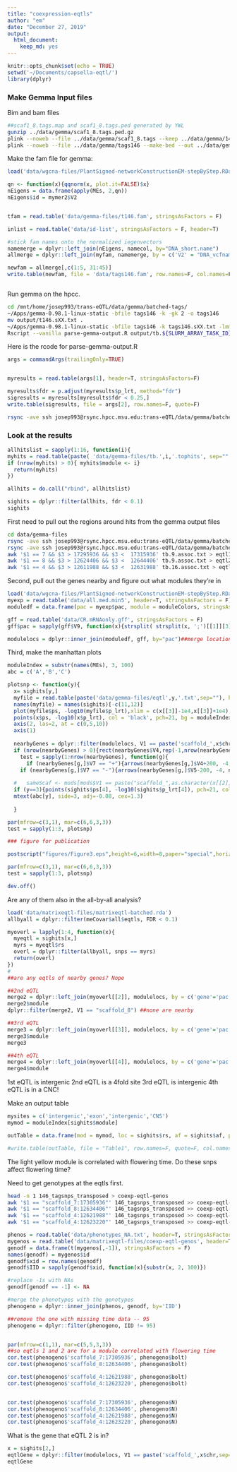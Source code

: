 ```yaml
---
title: "coexpression-eqtls"
author: "em"
date: "December 27, 2019"
output:
  html_document:
    keep_md: yes
---
```


```r
knitr::opts_chunk$set(echo = TRUE)
setwd('~/Documents/capsella-eqtl/')
library(dplyr)

```

### Make Gemma Input files

Bim and bam files
```bash
##scaf1_8.tags.map and scaf1_8.tags.ped generated by YWL
gunzip ../data/gemma/scaf1_8.tags.ped.gz
plink --noweb --file ../data/gemma/scaf1_8.tags --keep ../data/gemma/146_DNA_names_forplink --recode --out ../data/gemma/tags146 
plink --noweb --file ../data/gemma/tags146 --make-bed --out ../data/gemma/tags146 

```


Make the fam file for gemma:
```r
load('data/wgcna-files/PlantSigned-networkConstructionEM-stepByStep.RData')

qn <- function(x){qqnorm(x, plot.it=FALSE)$x}
nEigens = data.frame(apply(MEs, 2,qn))
nEigens$id = mymer2$V2


tfam = read.table('data/gemma-files/t146.fam', stringsAsFactors = F)

inlist = read.table('data/id-list', stringsAsFactors = F, header=T)

#stick fam names onto the normalized iegenvectors
namemerge = dplyr::left_join(nEigens, namecol, by="DNA_short.name")
allmerge = dplyr::left_join(myfam, namemerge, by = c('V2' = "DNA_vcfname"))

newfam = allmerge[,c(1:5, 31:45)]
write.table(newfam, file = 'data/tags146.fam', row.names=F, col.names=F, quote=F)



```

Run gemma on the hpcc.
```bash

cd /mnt/home/josep993/trans-eQTL/data/gemma/batched-tags/
~/Apps/gemma-0.98.1-linux-static -bfile tags146 -k -gk 2 -o tags146
mv output/t146.sXX.txt .
~/Apps/gemma-0.98.1-linux-static -bfile tags146 -k tags146.sXX.txt -lmm 2 -n $SLURM_ARRAY_TASK_ID -maf 0.05 -o tb.$SLURM_ARRAY_TASK_ID
Rscript --vanilla parse-gemma-output.R output/tb.${SLURM_ARRAY_TASK_ID}.assoc.txt tb.${SLURM_ARRAY_TASK_ID}.tophits
```


Here is the rcode for parse-gemma-output.R
```r
args = commandArgs(trailingOnly=TRUE)


myresults = read.table(args[1], header=T, stringsAsFactors=F)

myresults$fdr = p.adjust(myresults$p_lrt, method="fdr")
sigresults = myresults[myresults$fdr < 0.25,]
write.table(sigresults, file = args[2], row.names=F, quote=F)
```

```bash
rsync -ave ssh josep993@rsync.hpcc.msu.edu:trans-eQTL/data/gemma/batched-tags/*tophits data/gemma-files/

```

### Look at the results
```r


allhitslist = sapply(1:16, function(i){
myhits = read.table(paste( 'data/gemma-files/tb.',i,'.tophits', sep=""   ), stringsAsFactors=F, header=T)  
if (nrow(myhits) > 0){ myhits$module <- i}
  return(myhits)
})

allhits = do.call("rbind", allhitslist)

sighits = dplyr::filter(allhits, fdr < 0.1)
sighits
```



First need to pull out the regions around hits from the gemma output files
```bash
cd data/gemma-files
rsync -ave ssh josep993@rsync.hpcc.msu.edu:trans-eQTL/data/gemma/batched-new/output/tb.9.assoc.txt .
rsync -ave ssh josep993@rsync.hpcc.msu.edu:trans-eQTL/data/gemma/batched-new/output/tb.16.assoc.txt .
awk '$1 == 7 && $3 > 17295936 && $3 <  17315936' tb.9.assoc.txt > eqtl1.txt
awk '$1 == 8 && $3 > 12624406 && $3 <  12644406' tb.9.assoc.txt > eqtl2.txt
awk '$1 == 4 && $3 > 12611988 && $3 <  12631988' tb.16.assoc.txt > eqtl3.txt
```

Second, pull out the genes nearby and figure out what modules they're in
```r
load('data/wgcna-files/PlantSigned-networkConstructionEM-stepByStep.RData')
myexp = read.table('data/all.med.min5', header=T, stringsAsFactors = F)
moduledf = data.frame(pac = myexp$pac, module = moduleColors, stringsAsFactors = F)

gff = read.table('data/CR.mRNAonly.gff', stringsAsFactors = F)
gff$pac = sapply(gff$V9, function(x){strsplit( strsplit(x, ';')[[1]][3], '=')[[1]][2]}) ##read in the gff with gene locations

modulelocs = dplyr::inner_join(moduledf, gff, by="pac")##merge locations with modules
```

Third, make the manhattan plots
```r
moduleIndex = substr(names(MEs), 3, 100)
abc = c('A','B','C')

plotsnp <- function(y){
  x= sighits[y,]
  myfile = read.table(paste('data/gemma-files/eqtl',y,'.txt',sep=""), header=F, stringsAsFactors=F)
  names(myfile) = names(sighits)[-c(11,12)]
  plot(myfile$ps, -log10(myfile$p_lrt),xlim = c(x[[3]]-1e4,x[[3]]+1e4), ylim = c(-5, 10),col = 'darkgray', cex=1.5, xlab=paste('Scaffold ',as.character(x$chr), sep=""), bty="n", yaxt="n", xaxt="n", ylab = "-log10(p)")
  points(x$ps, -log10(x$p_lrt), col = 'black', pch=21, bg = moduleIndex[x$module], cex=2, lwd=2)
  axis(2, las=2, at = c(0,5,10))
  axis(1)
  
  nearbyGenes = dplyr::filter(modulelocs, V1 == paste('scaffold_',x$chr,sep=""), V4 > x[[3]]-3e4, V5 < x[[3]]+3e4)
  if (nrow(nearbyGenes) > 0){rect(nearbyGenes$V4,rep(-1,nrow(nearbyGenes)),nearbyGenes$V5,rep(-3,nrow(nearbyGenes)),col=nearbyGenes$module, border='black')
    test = sapply(1:nrow(nearbyGenes), function(g){
      if (nearbyGenes[g,]$V7 == "+"){arrows(nearbyGenes[g,]$V4+200, -4, nearbyGenes[g,]$V5, -4, angle=20, length = 0.07, lwd=1.5)}
    if (nearbyGenes[g,]$V7 == "-"){arrows(nearbyGenes[g,]$V5-200, -4, nearbyGenes[g,]$V4, -4, angle=20, length = 0.07, lwd=1.5)}})}
  
  #   sameScaf <- mods[mods$V1 == paste("scaffold_",as.character(x[[2]]),sep=""),]
  if (y==3){points(sighits$ps[4], -log10(sighits$p_lrt[4]), pch=21, col = 'black',bg = moduleIndex[x$module], cex=2, lwd=2)}
  mtext(abc[y], side=3, adj=-0.08, cex=1.3)
  
  }

par(mfrow=c(3,1), mar=c(6,6,3,3))
test = sapply(1:3, plotsnp)
```


```r
### figure for publication

postscript("figures/Figure3.eps",height=6,width=8,paper="special",horizontal=FALSE,colormodel="cymk")

par(mfrow=c(3,1), mar=c(6,6,3,3))
test = sapply(1:3, plotsnp)

dev.off()

```



Are any of them also in the all-by-all analysis?
```r
load('data/matrixeqtl-files/matrixeqtl-batched.rda')
allbyall = dplyr::filter(meCovar$all$eqtls, FDR < 0.1)

myoverl = lapply(1:4, function(x){
  myeqtl = sighits[x,]
  myrs = myeqtl$rs
  overl = dplyr::filter(allbyall, snps == myrs)
  return(overl)
})
# 
##are any eqtls of nearby genes? Nope

##2nd eQTL
merge2 = dplyr::left_join(myoverl[[2]], modulelocs, by = c('gene'='pac')) ##look at all the genes associated with the 2nd eqtl
merge2$module
dplyr::filter(merge2, V1 == "scaffold_8") ##none are nearby

##3rd eQTL
merge3 = dplyr::left_join(myoverl[[3]], modulelocs, by = c('gene'='pac')) ##look at all the genes associated with the 2nd eqtl
merge3$module
merge3

##4th eQTL
merge4 = dplyr::left_join(myoverl[[4]], modulelocs, by = c('gene'='pac')) ##look at all the genes associated with the 2nd eqtl
merge4$module

```

1st eQTL is intergenic
2nd eQTL is a 4fold site
3rd eQTL is intergenic
4th eQTL is in a CNC!

Make an output table
```r
mysites = c('intergenic','exon','intergenic','CNS')
mymod = moduleIndex[sighits$module]

outTable = data.frame(mod = mymod, loc = sighits$rs, af = sighits$af, p = sighits$p_lrt, fdr = sighits$fdr, sitetype = mysites, stringsAsFactors=F)

#write.table(outTable, file = "Table1", row.names=F, quote=F, col.names=T)

```

The light yellow module is correlated with flowering time. Do these snps affect flowering time?

Need to get genotypes at the eqtls first.
```bash
head -n 1 146_tagsnps_transposed > coexp-eqtl-genos
awk '$1 == "scaffold_7:17305936"' 146_tagsnps_transposed >> coexp-eqtl-genos
awk '$1 == "scaffold_8:12634406"' 146_tagsnps_transposed >> coexp-eqtl-genos
awk '$1 == "scaffold_4:12621988"' 146_tagsnps_transposed >> coexp-eqtl-genos
awk '$1 == "scaffold_4:12623220"' 146_tagsnps_transposed >> coexp-eqtl-genos
```

```r
phenos = read.table('data/phenotypes_NA.txt', header=T, stringsAsFactors = F)
mygenos = read.table('data/matrixeqtl-files/coexp-eqtl-genos', header=T, stringsAsFactors=F)
genodf = data.frame(t(mygenos[,-1]), stringsAsFactors = F)
names(genodf) = mygenos$id
genodf$xid = row.names(genodf)
genodf$IID = sapply(genodf$xid, function(x){substr(x, 2, 100)})

#replace -1s with NAs
genodf[genodf == -1] <- NA

#merge the phenotypes with the genotypes
phenogeno = dplyr::inner_join(phenos, genodf, by='IID')

##remove the one with missing time data -- 95
phenogeno = dplyr::filter(phenogeno, IID != 95)


par(mfrow=c(1,1), mar=c(5,5,3,3))
##so eqtls 1 and 2 are for a module correlated with flowering time
cor.test(phenogeno$'scaffold_7:17305936', phenogeno$bolt)
cor.test(phenogeno$'scaffold_8:12634406', phenogeno$bolt)

cor.test(phenogeno$'scaffold_4:12621988', phenogeno$bolt)
cor.test(phenogeno$'scaffold_4:12623220', phenogeno$bolt)


cor.test(phenogeno$'scaffold_7:17305936', phenogeno$N)
cor.test(phenogeno$'scaffold_8:12634406', phenogeno$N)
cor.test(phenogeno$'scaffold_4:12621988', phenogeno$N)
cor.test(phenogeno$'scaffold_4:12623220', phenogeno$N)
```


What is the gene that eQTL 2 is in?

```r
x = sighits[2,]
eqtlGene = dplyr::filter(modulelocs, V1 == paste('scaffold_',x$chr,sep=""), V4 < x[[3]], V5 > x[[3]])
eqtlGene
```



